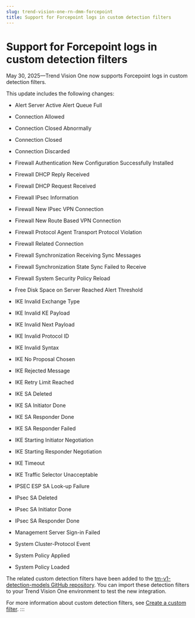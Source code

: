 ```yaml
---
slug: trend-vision-one-rn-dmm-forcepoint
title: Support for Forcepoint logs in custom detection filters
---
```

# Support for Forcepoint logs in custom detection filters

May 30, 2025—Trend Vision One now supports Forcepoint logs in custom detection filters.

This update includes the following changes:

- Alert Server Active Alert Queue Full

- Connection Allowed

- Connection Closed Abnormally

- Connection Closed

- Connection Discarded

- Firewall Authentication New Configuration Successfully Installed

- Firewall DHCP Reply Received

- Firewall DHCP Request Received

- Firewall IPsec Information

- Firewall New IPsec VPN Connection

- Firewall New Route Based VPN Connection

- Firewall Protocol Agent Transport Protocol Violation

- Firewall Related Connection

- Firewall Synchronization Receiving Sync Messages

- Firewall Synchronization State Sync Failed to Receive

- Firewall System Security Policy Reload

- Free Disk Space on Server Reached Alert Threshold

- IKE Invalid Exchange Type

- IKE Invalid KE Payload

- IKE Invalid Next Payload

- IKE Invalid Protocol ID

- IKE Invalid Syntax

- IKE No Proposal Chosen

- IKE Rejected Message

- IKE Retry Limit Reached

- IKE SA Deleted

- IKE SA Initiator Done

- IKE SA Responder Done

- IKE SA Responder Failed

- IKE Starting Initiator Negotiation

- IKE Starting Responder Negotiation

- IKE Timeout

- IKE Traffic Selector Unacceptable

- IPSEC ESP SA Look-up Failure

- IPsec SA Deleted

- IPsec SA Initiator Done

- IPsec SA Responder Done

- Management Server Sign-in Failed

- System Cluster-Protocol Event

- System Policy Applied

- System Policy Loaded

The related custom detection filters have been added to the [tm-v1-detection-models GitHub repository](https://github.com/trendmicro/tm-v1-detection-models/tree/main/tm-v1-sigma-rules/third_party_logs/Forcepoint). You can import these detection filters to your Trend Vision One environment to test the new integration.

For more information about custom detection filters, see [Create a custom filter](creating-custom-filter.mdx).
:::
